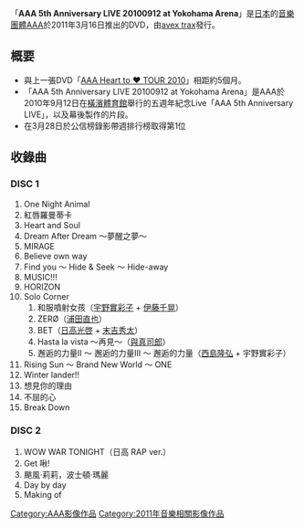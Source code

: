 {{Multiple issues|
{{Unreferenced|time=2020-01-17T04:57:31+00:00}}
{{Notability Unreferenced|time=2020-02-22T07:51:25+00:00}}
}}
{{Infobox album
| Name = AAA 5th Anniversary LIVE 20100912 at Yokohama Arena
| Type = DVD
| Artist = [[AAA_(團體)|AAA]]
| Cover = 
| Alt =
| Released = 2011年3月16日
| Recorded = 2010年9月12日
| Format = [[DVD|DVD]]
| Genre = J-POP
| Length = 
| Label = [[avex_trax|avex trax]]
| Producer = Max Matsuura
| Chart position = * 週間最高排名第1位<small>（[[Oricon公信榜|Oricon]]）</small> 
| Last album = [[AAA_Heart_to_♥_TOUR_2010|AAA Heart to ♥ TOUR 2010]]<br/>2010年
| This album = '''''AAA 5th Anniversary LIVE 20100912 at Yokohama Arena'''''<br />2011年
| Next album = [[AAA_Buzz_Communication_Deluxe_Edition_at_SAITAMA_SUPER_ARENA|AAA Buzz Communication Deluxe Edition at SAITAMA SUPER ARENA]]<br/>2011年
}}

「'''AAA 5th Anniversary LIVE 20100912 at Yokohama Arena'''」是[[日本|日本]]的[[音樂團體|音樂團體]][[AAA_(團體)|AAA]]於2011年3月16日推出的DVD，由[[avex_trax|avex trax]]發行。

== 概要 ==
* 與上一張DVD「[[AAA_Heart_to_♥_TOUR_2010|AAA Heart to ♥ TOUR 2010]]」相距約5個月。
*「AAA 5th Anniversary LIVE 20100912 at Yokohama Arena」是AAA於2010年9月12日在[[橫濱體育館|橫濱體育館]]舉行的五週年紀念Live「AAA 5th Anniversary LIVE」，以及幕後製作的片段。
*在3月28日於公信榜錄影帶週排行榜取得第1位

== 收錄曲 ==
=== DISC 1 ===
#One Night Animal
#紅唇羅曼蒂卡
#Heart and Soul
#Dream After Dream ～夢醒之夢～
#MIRAGE
#Believe own way
#Find you ～ Hide & Seek ～ Hide-away
#MUSIC!!!
#HORIZON
#Solo Corner
##和服噴射女孩（[[宇野實彩子|宇野實彩子]] + [[伊藤千晃|伊藤千晃]]）
##ZERØ（[[浦田直也|浦田直也]]）
##BET（[[日高光啓|日高光啓]] + [[末吉秀太|末吉秀太]]）
##Hasta la vista ～再見～（[[與真司郎|與真司郎]]）
##邂逅的力量II ～ 邂逅的力量III ～ 邂逅的力量（[[西島隆弘|西島隆弘]] + 宇野實彩子）
#Rising Sun ～ Brand New World ～ ONE
#Winter lander!!
#想見你的理由
#不屈的心
#Break Down

=== DISC 2 ===
#WOW WAR TONIGHT（日高 RAP ver.）
#Get 啾!
#颶風·莉莉，波士頓·瑪麗
#Day by day
#Making of

{{AAA}}
{{DEFAULTSORT:AAA 5th Anniversary LIVE 20100912 at Yokohama Arena}}
[[Category:AAA影像作品|Category:AAA影像作品]]
[[Category:2011年音樂相關影像作品|Category:2011年音樂相關影像作品]]